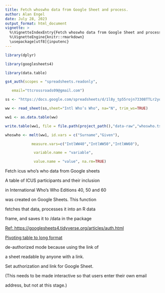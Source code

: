 ---
title: Fetch whoswho data from Google Sheet and process.
author: Alan Engel
date: July 28, 2023
output_format: html_document
vignette: >
  %\VignetteIndexEntry{Fetch whoswho data from Google Sheet and process.}
  %\VignetteEngine{knitr::rmarkdown}
  \usepackage[utf8]{inputenc}
---

```{r whoswho}
library(dplyr)
library(googlesheets4)
library(data.table)
gs4_auth(scopes = "spreadsheets.readonly",
   email="ttcrossroads09@gmail.com") 
ss <- "https://docs.google.com/spreadsheets/d/1l8y_tp55rojn73308TTLr2yq_nZaeJC5v6CnKrZvS0s/edit?usp=sharing"
ww <- read_sheet(ss,sheet="Intl Who’s Who", na="N", trim_ws=TRUE)
ww1 <- as.data.table(ww)
write.table(ww1, file = file.path(project_path(),"data-raw","whoswho.tsv"), row.names=FALSE, sep="\t")
whoswho <- melt(ww1, id.vars = c("Surname","Given"),
            measure.vars=c("IntlWW40","IntlWW50","IntlWW60"),
             variable.name = "variable", 
             value.name = "value", na.rm=TRUE)
```

Fetch icus who's who data from Google sheets

A table of ICUS participants and their inclusion
in International Who's Who Editions 40, 50 and 60
was created on Google Sheets. This function 
fetches that data, processes it into an R data 
frame, and saves it to /data in the package

<a href="https://googlesheets4.tidyverse.org/articles/auth.html">Ref: https://googlesheets4.tidyverse.org/articles/auth.html</a>
<a href="https://mgimond.github.io/rug_2019_12/Index.html#pivoting-table-to-long-format">Pivoting table to long format</a>

de-authorized mode because using the link of
a sheet readable by anyone with a link.

Set authorization and link for Google Sheet. 
(This needs to be made interactive so that users enter their own email
address, but not at this stage.)


